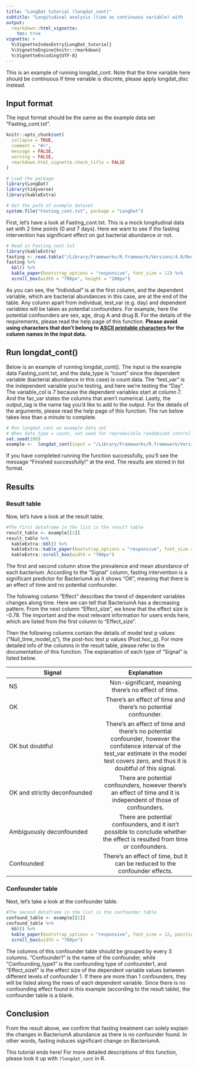 ```yaml
---
title: "LongDat tutorial (longdat_cont)"
subtitle: "Longitudinal analysis (time as continuous variable) with         longdat_cont()"
output: 
  rmarkdown::html_vignette:
    toc: true 
vignette: >
  %\VignetteIndexEntry{LongDat_tutorial}
  %\VignetteEngine{knitr::rmarkdown}
  %\VignetteEncoding{UTF-8}
---
```

This is an example of running longdat_cont. Note that the time variable here should be continuous If time variable is discrete, please apply longdat_disc instead. 

## Input format

The input format should be the same as the example data set "Fasting_cont.txt".
```r
knitr::opts_chunk$set(
  collapse = TRUE,
  comment = "#>",
  message = FALSE,
  warning = FALSE,
  rmarkdown.html_vignette.check_title = FALSE
)
```

```r
# Load the package
library(LongDat)
library(tidyverse)
library(kableExtra)
```

```r
# Get the path of example dataset
system.file("Fasting_cont.txt", package = "LongDat")
```
First, let's have a look at Fasting_cont.txt. This is a mock longitudinal data set with 2 time points (0 and 7 days). Here we want to see if the fasting intervention has significant effect on gut bacterial abundance or not. 
```r
# Read in Fasting_cont.txt
library(kableExtra)
fasting <- read.table("/Library/Frameworks/R.framework/Versions/4.0/Resources/library/LongDat/Fasting_cont.txt", header = T, row.names = NULL, sep = "\t")
fasting %>%
  kbl() %>%
  kable_paper(bootstrap_options = "responsive", font_size = 12) %>% 
  scroll_box(width = "700px", height = "200px")
```
As you can see, the "Individual" is at the first column, and the dependent variable, which are bacterial abundances in this case, are at the end of the table. Any column apart from individual, test_var (e.g. day) and dependent variables will be taken as potential confounders. For example, here the potential confounders are sex, age, drug A and drug B. For the details of the requirements, please read the help page of this function. **Please avoid using characters that don't belong to [ASCII printable characters](https://www.w3schools.com/charsets/ref_html_ascii.asp) for the column names in the input data.**

## Run longdat_cont()

Below is an example of running longdat_cont(). The input is the example data Fasting_cont.txt, and the data_type is "count" since the dependent variable (bacterial abundance in this case) is count data. The "test_var" is the independent variable you're testing, and here we're testing the "Day". The variable_col is 7 because the dependent variables start at column 7. And the fac_var states the columns that aren't numerical. Lastly, the output_tag is the name tag you'd like to add to the output. For the details of the arguments, please read the help page of this function. The run below takes less than a minute to complete.

```r
# Run longdat_cont on example data set
# When data_type = count, set seed for reproducible randomized control test  
set.seed(100)
example <-  longdat_cont(input = "/Library/Frameworks/R.framework/Versions/4.0/Resources/library/LongDat/Fasting_cont.txt", data_type = "count", test_var = "Day", variable_col = 7, fac_var = c(1, 3), verbose = TRUE)
```
If you have completed running the function successfully, you'll see the message "Finished successfully!" at the end. The results are stored in list format.

## Results
### Result table

Now, let's have a look at the result table. 
```r
#The first dataframe in the list is the result table
result_table <- example[[1]]
result_table %>%
  kableExtra::kbl() %>%
  kableExtra::kable_paper(bootstrap_options = "responsive", font_size = 12, position = "center") %>% 
  kableExtra::scroll_box(width = "700px")
```
The first and second column show the prevalence and mean abundance of each bacterium. According to the "Signal" column, fasting intervention is a significant predictor for BacteriumA as it shows "OK", meaning that there is an effect of time and no potential confounder.

The following column "Effect" describes the trend of dependent variables changes along time. Here we can tell that BacteriumA has a decreasing pattern. From the next column "Effect_size", we know that the effect size is -0.78. The important and the most relevant information for users ends here, which are listed from the first column to "Effect_size". 

Then the following columns contain the details of model test p values ("Null_time_model_q"), the post-hoc test p values (Post.hoc_q). For more detailed info of the columns in the result table, please refer to the documentation of this function. The explanation of each type of "Signal" is listed below.

| Signal        | Explanation           
|---------------|:-------------:|
| NS      | Non-significant, meaning there’s no effect of time.| 
| OK     | There’s an effect of time and there’s no potential confounder.|
| OK but doubtful |  There’s an effect of time and there’s no potential confounder, however the confidence interval of the test_var estimate in the model test covers zero, and thus it is doubtful of this signal.|
| OK and strictly deconfounded | There are potential confounders, however there’s an effect of time and it is independent of those of confounders. |
| Ambiguously deconfounded | There are potential confounders, and it isn’t possible to conclude whether the effect is resulted from time or confounders.|
| Confounded | There’s an effect of time, but it can be reduced to the confounder effects. |

### Confounder table
Next, let's take a look at the confounder table.

```r
#The second dataframe in the list is the confounder table
confound_table <- example[[2]]
confound_table %>%
  kbl() %>%
  kable_paper(bootstrap_options = "responsive", font_size = 12, position = "center") %>% 
  scroll_box(width = "700px")
```
The columns of this confounder table should be grouped by every 3 columns. "Confounder1" is the name of the confounder, while "Confounding_type1" is the confounding type of confounder1, and "Effect_size1" is the effect size of the dependent variable values between different levels of confounder 1.  If there are more than 1 confounders, they will be listed along the rows of each dependent variable. Since there is no confounding effect found in this example (according to the result table), the confounder table is a blank.

## Conclusion
From the result above, we confirm that fasting treatment can solely explain the changes in BacteriumA abundance as there is no confounder found. In other words, fasting induces significant change on BacteriumA.

This tutorial ends here! For more detailed descriptions of this function, please look it up with ```?longdat_cont``` in R.

